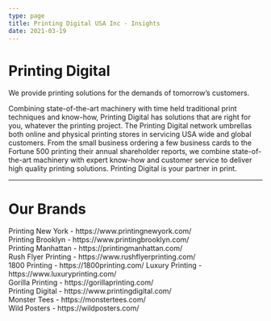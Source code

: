 ```yaml
---
type: page
title: Printing Digital USA Inc - Insights
date: 2021-03-19
---
```


# Printing Digital

We provide printing solutions for the demands of tomorrow’s customers.

Combining state-of-the-art machinery with time held traditional print techniques and know-how, Printing Digital has solutions that are right for you, whatever the printing project. The Printing Digital network umbrellas both online and physical printing stores in servicing USA wide and global customers. From the small business ordering a few business cards to the Fortune 500 printing their annual shareholder reports, we combine state-of-the-art machinery with expert know-how and customer service to deliver high quality printing solutions. Printing Digital is your partner in print.

---

# Our Brands 
<div>
  Printing New York - https://www.printingnewyork.com/<br />
  Printing Brooklyn - https://www.printingbrooklyn.com/<br />
  Printing Manhattan - https://printingmanhattan.com/<br />
  Rush Flyer  Printing - https://www.rushflyerprinting.com/<br />
  1800 Printing - https://1800printing.com/
  Luxury Printing - https://www.luxuryprinting.com/<br />
  Gorilla Printing - https://gorillaprinting.com/<br />
  Printing Digital - https://www.printingdigital.com/<br />
  Monster Tees - https://monstertees.com/<br />
  Wild Posters - https://wildposters.com/<br />  
</div>
